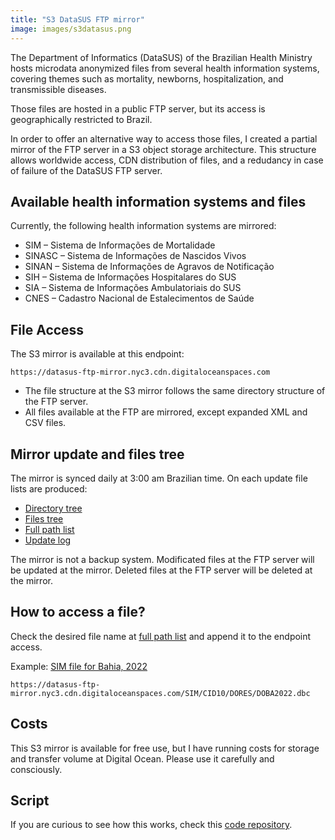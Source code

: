 ```yaml
---
title: "S3 DataSUS FTP mirror"
image: images/s3datasus.png
---
```


The Department of Informatics (DataSUS) of the Brazilian Health Ministry hosts microdata anonymized files from several health information systems, covering themes such as mortality, newborns, hospitalization, and transmissible diseases.

Those files are hosted in a public FTP server, but its access is geographically restricted to Brazil.

In order to offer an alternative way to access those files, I created a partial mirror of the FTP server in a S3 object storage architecture. This structure allows worldwide access, CDN distribution of files, and a redudancy in case of failure of the DataSUS FTP server.

## Available health information systems and files

Currently, the following health information systems are mirrored:

- SIM -- Sistema de Informações de Mortalidade
- SINASC -- Sistema de Informações de Nascidos Vivos
- SINAN -- Sistema de Informações de Agravos de Notificação
- SIH -- Sistema de Informações Hospitalares do SUS
- SIA -- Sistema de Informações Ambulatoriais do SUS
- CNES -- Cadastro Nacional de Estalecimentos de Saúde

## File Access

The S3 mirror is available at this endpoint:

```
https://datasus-ftp-mirror.nyc3.cdn.digitaloceanspaces.com
```

::::: {.callout-note}
- The file structure at the S3 mirror follows the same directory structure of the FTP server.
- All files available at the FTP are mirrored, except expanded XML and CSV files.
:::

## Mirror update and files tree

The mirror is synced daily at 3:00 am Brazilian time. On each update file lists are produced:

-   [Directory tree](https://datasus-ftp-mirror.nyc3.cdn.digitaloceanspaces.com/rclone_datasus_dirs_tree.txt)
-   [Files tree](https://datasus-ftp-mirror.nyc3.cdn.digitaloceanspaces.com/rclone_datasus_files_tree.txt)
-   [Full path list](https://datasus-ftp-mirror.nyc3.cdn.digitaloceanspaces.com/rclone_datasus_full_path.txt)
-   [Update log](https://datasus-ftp-mirror.nyc3.cdn.digitaloceanspaces.com/rclone_datasus_log.txt)

::: {.callout-caution}
The mirror is not a backup system. Modificated files at the FTP server will be updated at the mirror. Deleted files at the FTP server will be deleted at the mirror.
:::

## How to access a file?

Check the desired file name at [full path list](https://datasus-ftp-mirror.nyc3.cdn.digitaloceanspaces.com/rclone_datasus_full_path.txt) and append it to the endpoint access.

Example: [SIM file for Bahia, 2022](https://datasus-ftp-mirror.nyc3.cdn.digitaloceanspaces.com/SIM/CID10/DORES/DOBA2022.dbc)

```
https://datasus-ftp-mirror.nyc3.cdn.digitaloceanspaces.com/SIM/CID10/DORES/DOBA2022.dbc
```

## Costs

This S3 mirror is available for free use, but I have running costs for storage and transfer volume at Digital Ocean. Please use it carefully and consciously. 

## Script

If you are curious to see how this works, check this [code repository](https://github.com/rfsaldanha/rclone-datasus).